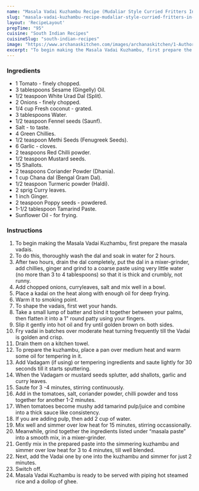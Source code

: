 ---
name: "Masala Vadai Kuzhambu Recipe (Mudaliar Style Curried Fritters In Spicy Tamarind Gravy)"
slug: "masala-vadai-kuzhambu-recipe-mudaliar-style-curried-fritters-in-spicy-tamarind-gravy"
layout: 'RecipeLayout'
prepTime: "95"
cuisine: "South Indian Recipes"
cuisineSlug: "south-indian-recipes"
image: "https://www.archanaskitchen.com/images/archanaskitchen/1-Author/Uma_Raghuraman/Masala_Vadai_Kuzhambu__Curried_patties_in_a_Spicy_Tamarind_Gravy.jpg"
excerpt: "To begin making the Masala Vadai Kuzhambu, first prepare the masala vadais"
---

### Ingredients

- 1 Tomato - finely chopped.
- 3 tablespoons Sesame (Gingelly) Oil.
- 1/2 teaspoon White Urad Dal (Split).
- 2 Onions - finely chopped.
- 1/4 cup Fresh coconut - grated.
- 3 tablespoons Water.
- 1/2 teaspoon Fennel seeds (Saunf).
- Salt - to taste.
- 4 Green Chillies.
- 1/2 teaspoon Methi Seeds (Fenugreek Seeds).
- 6 Garlic - cloves.
- 2 teaspoons Red Chilli powder.
- 1/2 teaspoon Mustard seeds.
- 15 Shallots.
- 2 teaspoons Coriander Powder (Dhania).
- 1 cup Chana dal (Bengal Gram Dal).
- 1/2 teaspoon Turmeric powder (Haldi).
- 2 sprig Curry leaves.
- 1 inch Ginger.
- 2 teaspoon Poppy seeds - powdered.
- 1-1/2 tablespoon Tamarind Paste.
- Sunflower Oil - for frying.

### Instructions

1. To begin making the Masala Vadai Kuzhambu, first prepare the masala vadais.
1. To do this, thoroughly wash the dal and soak in water for 2 hours.
1. After two hours, drain the dal completely, put the dal in a mixer-grinder, add chillies, ginger and grind to a coarse paste using very little water (no more than 3 to 4 tablespoons) so that it is thick and crumbly, not runny.
1. Add chopped onions, curryleaves, salt and mix well in a bowl.
1. Place a kadai on the heat along with enough oil for deep frying.
1. Warm it to smoking point.
1. To shape the vadais, first wet your hands.
1. Take a small lump of batter and bind it together between your palms, then flatten it into a 1" round patty using your fingers.
1. Slip it gently into hot oil and fry until golden brown on both sides.
1. Fry vadai in batches over moderate heat turning frequently till the Vadai is golden and crisp.
1. Drain them on a kitchen towel.
1. To prepare the kuzhambu, place a pan over medium heat and warm some oil for tempering in it.
1. Add Vadagam (if using) or tempering ingredients and saute lightly for 30 seconds till it starts sputtering.
1. When the Vadagam or mustard seeds splutter, add shallots, garlic and curry leaves.
1. Saute for 3 -4 minutes, stirring continuously.
1. Add in the tomatoes, salt, coriander powder, chilli powder and toss together for another 1-2 minutes.
1. When tomatoes become mushy add tamarind pulp/juice and combine into a thick sauce like consistency.
1. If you are adding pulp, then add 2 cup of water.
1. Mix well and simmer over low heat for 15 minutes, stirring occassionally.
1. Meanwhile, grind together the ingredients listed under “masala paste” into a smooth mix, in a mixer-grinder.
1. Gently mix in the prepared paste into the simmering kuzhambu and simmer over low heat for 3 to 4 minutes, till well blended.
1. Next, add the Vadai one by one into the kuzhambu and simmer for just 2 minutes.
1. Switch off.
1. Masala Vadai Kuzhambu is ready to be served with piping hot steamed rice and a dollop of ghee.
